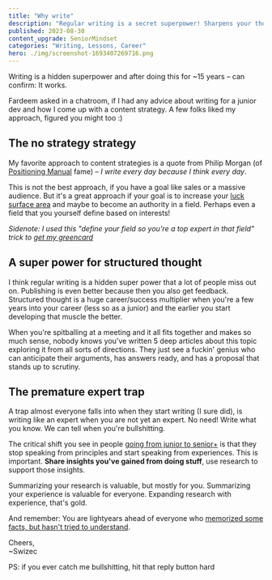 ```yaml
---
title: "Why write"
description: "Regular writing is a secret superpower! Sharpens your thoughts, boosts your career, and helps you become an authority in your field. Don't pretend to be an expert, just share your experiences. Your insights are gold"
published: 2023-08-30
content_upgrade: SeniorMindset
categories: "Writing, Lessons, Career"
hero: ./img/screenshot-1693407269716.png
---
```


Writing is a hidden superpower and after doing this for ~15 years – can confirm: It works.

Fardeem asked in a chatroom, if I had any advice about writing for a junior dev and how I come up with a content strategy. A few folks liked my approach, figured you might too :)

## The no strategy strategy

My favorite approach to content strategies is a quote from Philip Morgan (of [Positioning Manual](https://philipmorganconsulting.com/positioning-manual/) fame) – _I write every day because I think every day_.

This is not the best approach, if you have a goal like sales or a massive audience. But it's a great approach if your goal is to increase your [luck surface area](https://swizec.com/blog/your-luck-and-opportunity-surface-area/) and maybe to become an authority in a field. Perhaps even a field that you yourself define based on interests!

_Sidenote: I used this "define your field so you're a top expert in that field" trick to [get my greencard](https://swizec.com/blog/how-i-used-indie-hacking-to-sponsor-my-own-greencard/)_

## A super power for structured thought

I think regular writing is a hidden super power that a lot of people miss out on. Publishing is even better because then you also get feedback. Structured thought is a huge career/success multiplier when you're a few years into your career (less so as a junior) and the earlier you start developing that muscle the better.

When you're spitballing at a meeting and it all fits together and makes so much sense, nobody knows you've written 5 deep articles about this topic exploring it from all sorts of directions. They just see a fuckin' genius who can anticipate their arguments, has answers ready, and has a proposal that stands up to scrutiny.

## The premature expert trap

A trap almost everyone falls into when they start writing (I sure did), is writing like an expert when you are not yet an expert. No need! Write what you know. We can tell when you're bullshitting.

The critical shift you see in people [going from junior to senior+](https://swizec.com/blog/how-many-years-to-senior-engineer/) is that they stop speaking from principles and start speaking from experiences. This is important. **Share insights you've gained from doing stuff**, use research to support those insights.

Summarizing your research is valuable, but mostly for you. Summarizing your experience is valuable for everyone. Expanding research with experience, that's gold.

And remember: You are lightyears ahead of everyone who [memorized some facts, but hasn't tried to understand](https://swizec.com/blog/why-understanding-beats-knowledge/).

Cheers,<br/>
~Swizec

PS: if you ever catch me bullshitting, hit that reply button hard
